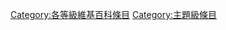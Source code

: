 {{Articles by Quality|topic=维基百科|project=维基百科|format=toc}}
{{Wikipedia category}}

[[Category:各等級維基百科條目|Category:各等級維基百科條目]]
[[Category:主題級條目|Category:主題級條目]]